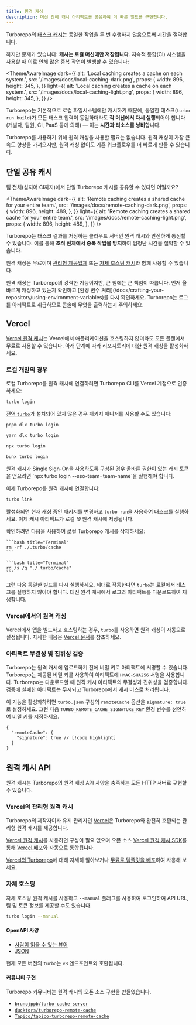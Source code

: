 ```yaml
---
title: 원격 캐싱
description: 머신 간에 캐시 아티팩트를 공유하여 더 빠른 빌드를 구현합니다.
---
```



Turborepo의 [태스크 캐시](/docs/crafting-your-repository/caching)는 동일한 작업을 두 번 수행하지 않음으로써 시간을 절약합니다.

하지만 문제가 있습니다: **캐시는 로컬 머신에만 저장됩니다**. 지속적 통합(CI) 시스템을 사용할 때 이로 인해 많은 중복 작업이 발생할 수 있습니다:

<ThemeAwareImage
  dark={{
    alt: 'Local caching creates a cache on each system.',
    src: '/images/docs/local-caching-dark.png',
    props: {
      width: 896,
      height: 345,
    },
  }}
  light={{
    alt: 'Local caching creates a cache on each system.',
    src: '/images/docs/local-caching-light.png',
    props: {
      width: 896,
      height: 345,
    },
  }}
/>

Turborepo는 기본적으로 로컬 파일시스템에만 캐시하기 때문에, 동일한 태스크(`turbo run build`)가 모든 태스크 입력이 동일하더라도 **각 머신에서 다시 실행**되어야 합니다(개발자, 팀원, CI, PaaS 등에 의해) — 이는 **시간과 리소스를 낭비**합니다.

<Callout type="good-to-know">
  Turborepo를 사용하기 위해 원격 캐싱을 사용할 필요는 없습니다. 원격 캐싱이 가장
  큰 속도 향상을 가져오지만, 원격 캐싱 없이도 기존 워크플로우를 더 빠르게 만들
  수 있습니다.
</Callout>

## 단일 공유 캐시

팀 전체(심지어 CI까지)에서 단일 Turborepo 캐시를 공유할 수 있다면 어떨까요?

<ThemeAwareImage
  dark={{
    alt: 'Remote caching creates a shared cache for your entire team.',
    src: '/images/docs/remote-caching-dark.png',
    props: {
      width: 896,
      height: 489,
    },
  }}
  light={{
    alt: 'Remote caching creates a shared cache for your entire team.',
    src: '/images/docs/remote-caching-light.png',
    props: {
      width: 896,
      height: 489,
    },
  }}
/>

Turborepo는 태스크 결과를 저장하는 클라우드 서버인 원격 캐시와 안전하게 통신할 수 있습니다. 이를 통해 **조직 전체에서 중복 작업을 방지**하여 엄청난 시간을 절약할 수 있습니다.

원격 캐싱은 무료이며 [관리형 제공업체](https://turborepo.com/docs/core-concepts/remote-caching#managed-remote-cache-with-vercel) 또는 [자체 호스팅 캐시](https://turborepo.com/docs/core-concepts/remote-caching#self-hosting)와 함께 사용할 수 있습니다.

<Callout>
  원격 캐싱은 Turborepo의 강력한 기능이지만, 큰 힘에는 큰 책임이 따릅니다. 먼저
  올바르게 캐싱하고 있는지 확인하고 [환경 변수
  처리](/docs/crafting-your-repository/using-environment-variables)를 다시
  확인하세요. Turborepo는 로그를 아티팩트로 취급하므로 콘솔에 무엇을 출력하는지
  주의하세요.
</Callout>

## Vercel

[Vercel 원격 캐시](https://vercel.com/docs/monorepos/remote-caching)는 Vercel에서 애플리케이션을 호스팅하지 않더라도 모든 플랜에서 무료로 사용할 수 있습니다. 아래 단계에 따라 리포지토리에 대한 원격 캐싱을 활성화하세요.

### 로컬 개발의 경우

로컬 Turborepo를 원격 캐시에 연결하려면 Turborepo CLI를 Vercel 계정으로 인증하세요:

```bash title="Terminal"
turbo login
```

[전역 `turbo`](/docs/getting-started/installation#global-installation)가 설치되어 있지 않은 경우 패키지 매니저를 사용할 수도 있습니다:

<PackageManagerTabs>

<Tab value="pnpm">

```bash title="Terminal"
pnpm dlx turbo login
```

</Tab>

<Tab value="yarn">

```bash title="Terminal"
yarn dlx turbo login
```

</Tab>

<Tab value="npm">

```bash title="Terminal"
npx turbo login
```

</Tab>

<Tab value="bun (Beta)">

```bash title="Terminal"
bunx turbo login
```

</Tab>
</PackageManagerTabs>

<Callout>
  원격 캐시가 Single Sign-On을 사용하도록 구성된 경우 올바른 권한이 있는 캐시
  토큰을 얻으려면 `npx turbo login --sso-team=team-name`을 실행해야 합니다.
</Callout>

이제 Turborepo를 원격 캐시에 연결합니다:

```bash title="Terminal"
turbo link
```

활성화되면 현재 캐싱 중인 패키지를 변경하고 `turbo run`을 사용하여 태스크를 실행하세요.
이제 캐시 아티팩트가 로컬 _및_ 원격 캐시에 저장됩니다.

확인하려면 다음을 사용하여 로컬 Turborepo 캐시를 삭제하세요:

<PlatformTabs>
  <Tab>

    ```bash title="Terminal"
    rm -rf ./.turbo/cache
    ```

  </Tab>
  <Tab>

    ```bash title="Terminal"
    rd /s /q "./.turbo/cache"
    ```

  </Tab>
</PlatformTabs>

그런 다음 동일한 빌드를 다시 실행하세요. 제대로 작동한다면 `turbo`는 로컬에서 태스크를 실행하지 않아야 합니다. 대신 원격 캐시에서 로그와 아티팩트를 다운로드하여 재생합니다.

### Vercel에서의 원격 캐싱

Vercel에서 앱을 빌드하고 호스팅하는 경우, `turbo`를 사용하면 원격 캐싱이 자동으로 설정됩니다. 자세한 내용은 [Vercel 문서](https://vercel.com/docs/concepts/monorepos/remote-caching?utm_source=turborepo.com&utm_medium=referral&utm_campaign=docs-link)를 참조하세요.

### 아티팩트 무결성 및 진위성 검증

Turborepo는 원격 캐시에 업로드하기 전에 비밀 키로 아티팩트에 서명할 수 있습니다. Turborepo는 제공된 비밀 키를 사용하여 아티팩트에 `HMAC-SHA256` 서명을 사용합니다.
Turborepo는 다운로드할 때 원격 캐시 아티팩트의 무결성과 진위성을 검증합니다.
검증에 실패한 아티팩트는 무시되고 Turborepo에서 캐시 미스로 처리됩니다.

이 기능을 활성화하려면 `turbo.json` 구성의 `remoteCache` 옵션을 `signature: true`로 설정하세요. 그런 다음 `TURBO_REMOTE_CACHE_SIGNATURE_KEY` 환경 변수를 선언하여 비밀 키를 지정하세요.

```jsonc title="./turbo.json"
{
  "remoteCache": {
    "signature": true // [!code highlight]
  }
}
```

## 원격 캐시 API

원격 캐시는 Turborepo의 원격 캐싱 API 사양을 충족하는 모든 HTTP 서버로 구현할 수 있습니다.

### Vercel의 관리형 원격 캐시

Turborepo의 제작자이자 유지 관리자인 [Vercel](https://vercel.com)은 Turborepo와 완전히 호환되는 관리형 원격 캐시를 제공합니다.

[Vercel 원격 캐시](https://vercel.com/docs/monorepos/remote-caching)를 사용하면 구성이 필요 없으며 오픈 소스 [Vercel 원격 캐시 SDK](https://github.com/vercel/remote-cache)를 통해 [Vercel 배포](https://vercel.com/docs/deployments/overview)와 자동으로 통합됩니다.

[Vercel의 Turborepo](https://vercel.com/docs/monorepos/turborepo)에 대해 자세히 알아보거나 [무료로 템플릿을 배포](https://vercel.com/templates?search=turborepo)하여 사용해 보세요.

### 자체 호스팅

자체 호스팅 원격 캐시를 사용하고 `--manual` 플래그를 사용하여 로그인하여 API URL, 팀 및 토큰 정보를 제공할 수도 있습니다.

```bash title="Terminal"
turbo login --manual
```

#### OpenAPI 사양

- [사람이 읽을 수 있는 뷰어](/docs/openapi)
- [JSON](/api/remote-cache-spec)

현재 모든 버전의 `turbo`는 `v8` 엔드포인트와 호환됩니다.

#### 커뮤니티 구현

Turborepo 커뮤니티는 원격 캐시의 오픈 소스 구현을 만들었습니다.

- [`brunojppb/turbo-cache-server`](https://github.com/brunojppb/turbo-cache-server)
- [`ducktors/turborepo-remote-cache`](https://github.com/ducktors/turborepo-remote-cache)
- [`Tapico/tapico-turborepo-remote-cache`](https://github.com/Tapico/tapico-turborepo-remote-cache)
